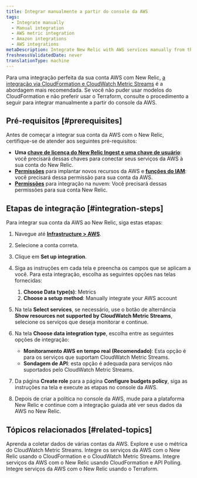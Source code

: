 ```yaml
---
title: Integrar manualmente a partir do console da AWS
tags:
  - Integrate manually
  - Manual integration
  - AWS metric integration
  - Amazon integrations
  - AWS integrations
metaDescription: Integrate New Relic with AWS services manually from the AWS console.
freshnessValidatedDate: never
translationType: machine
---
```


Para uma integração perfeita da sua conta AWS com New Relic, [a integração via CloudFormation e CloudWatch Metric Streams](/docs/infrastructure/amazon-integrations/aws-integration-for-metrics/via-cloudformation) é a abordagem mais recomendada. Se você não puder usar modelos do CloudFormation e não preferir usar o Terraform, consulte o procedimento a seguir para integrar manualmente a partir do console da AWS.

## Pré-requisitos [#prerequisites]

Antes de começar a integrar sua conta da AWS com o New Relic, certifique-se de atender aos seguintes pré-requisitos:

* **Uma [chave de licença do New Relic Ingest e uma chave de usuário](https://one.newrelic.com/api-keys)**: você precisará dessas chaves para conectar seus serviços da AWS à sua conta do New Relic.
* **[Permissões](https://docs.aws.amazon.com/ARG/latest/userguide/gettingstarted-prereqs-permissions.html)** para implantar novos recursos da AWS e **[funções do IAM](https://docs.aws.amazon.com/IAM/latest/UserGuide/id_roles.html)**: você precisará dessa permissão para sua conta da AWS.
* **[Permissões](/docs/accounts/accounts-billing/new-relic-one-user-management/user-permissions/#infrastructure)** para integração na nuvem: Você precisará dessas permissões para sua conta New Relic.

## Etapas de integração [#integration-steps]

Para integrar sua conta da AWS ao New Relic, siga estas etapas:

1. Navegue até [<DNT>**Infrastructure &gt; AWS**</DNT>](https://one.newrelic.com/infra/infrastructure/cloud-aws).

2. Selecione a conta correta.

3. Clique em <DNT>**Set up integration**</DNT>.

4. Siga as instruções em cada tela e preencha os campos que se aplicam a você. Para esta integração, escolha as seguintes opções nas telas fornecidas:

   1. <DNT>**Choose Data type(s)**</DNT>: <DNT>Metrics</DNT>
   2. <DNT>**Choose a setup method**</DNT>: <DNT>Manually integrate your AWS account</DNT>

5. Na tela <DNT>**Select services**</DNT>, se necessário, use o botão de alternância <DNT>**Show resources not supported by CloudWatch Metric Streams**</DNT>, selecione os serviços que deseja monitorar e continue.

6. Na tela <DNT>**Choose data integration type**</DNT>, escolha entre as seguintes opções de integração:

   * **Monitoramento AWS en tempo real (Recomendado)**: Esta opção é para os serviços que suportam CloudWatch Metric Streams.
   * **Sondagem de API**: esta opção é adequada para serviços não suportados pelo CloudWatch Metric Streams.

7. Da página <DNT>**Create role**</DNT> para a página <DNT>**Configure budgets policy**</DNT>, siga as instruções na tela e execute as etapas no console da AWS.

8. Depois de criar a política no console da AWS, mude para a plataforma New Relic e continue com a integração guiada até ver seus dados da AWS no New Relic.

## Tópicos relacionados [#related-topics]

<DocTiles>
  <DocTile title="Coletar dados de várias contas da AWS" path="/docs/infrastructure/amazon-integrations/manage-aws-data/aws-multi-account/">
    Aprenda a coletar dados de várias contas da AWS.
  </DocTile>

  <DocTile title="AWS integração métrica" path="/docs/infrastructure/amazon-integrations/manage-aws-data/aws-integrations-metrics/">
    Explore e use o métrica do CloudWatch Metric Streams.
  </DocTile>

  <DocTile title="Integração AWS via CloudFormation e CWMS" path="/docs/infrastructure/amazon-integrations/aws-integration-for-metrics/via-cloudformation-cwms">
    Integre os serviços da AWS com o New Relic usando o CloudFormation e o CloudWatch Metric Streams.
  </DocTile>

  <DocTile title="Integração AWS via CloudFormation e API Polling" path="/docs/infrastructure/amazon-integrations/aws-integration-for-metrics/via-cloudformation-and-api-polling">
    Integre serviços da AWS com o New Relic usando CloudFormation e API Polling.
  </DocTile>

  <DocTile title="Integração AWS via Terraform" path="/docs/infrastructure/amazon-integrations/aws-integration-for-metrics/terraform">
    Integre serviços da AWS com o New Relic usando o Terraform.
  </DocTile>
</DocTiles>